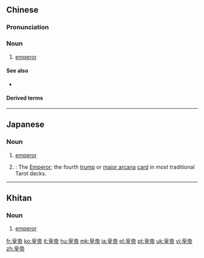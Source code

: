 ==Chinese==
{{zh-forms}}

===Pronunciation===
{{zh-pron
|m=huángdì
|c=wong4 dai3
|h=pfs=fòng-ti
|mn=hông-tè
|ma=Zh-huángdì.ogg
|cat=n
}}

===Noun===
{{zh-noun}}

# [[emperor]]

====See also====
* {{zh-l|皇上}}

====Derived terms====
{{zh-der|小皇帝}}

{{zh-cat|Elementary}}

----

==Japanese==
{{ja-kanjitab|皇|帝}}

===Noun===
{{ja-noun|こうてい|hhira=くわうてい}}

# [[emperor]]
# {{lb|ja|tarot}}: The [[emperor|Emperor]]; the fourth [[trump]] or [[major arcana]] [[card]] in most traditional Tarot decks.

----

==Khitan==

===Noun===
{{head|zkt|noun}}

# [[emperor]]

[[fr:皇帝]]
[[ko:皇帝]]
[[it:皇帝]]
[[hu:皇帝]]
[[mk:皇帝]]
[[ja:皇帝]]
[[pl:皇帝]]
[[pt:皇帝]]
[[uk:皇帝]]
[[vi:皇帝]]
[[zh:皇帝]]